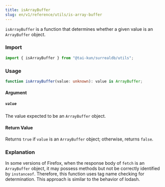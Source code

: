 ```yaml
---
title: isArrayBuffer
slug: en/v1/reference/utils/is-array-buffer
---
```


`isArrayBuffer` is a function that determines whether a given value is an `ArrayBuffer` object.

### Import

```typescript
import { isArrayBuffer } from "@tai-kun/surrealdb/utils";
```

### Usage

```typescript
function isArrayBuffer(value: unknown): value is ArrayBuffer;
```

#### Argument

##### `value`

The value expected to be an `ArrayBuffer` object.

#### Return Value

Returns `true` if `value` is an `ArrayBuffer` object; otherwise, returns `false`.

### Explanation

In some versions of Firefox, when the response body of `fetch` is an `ArrayBuffer` object, it may possess methods but not be correctly identified by `instanceof`. Therefore, this function uses tag name checking for determination. This approach is similar to the behavior of lodash.
